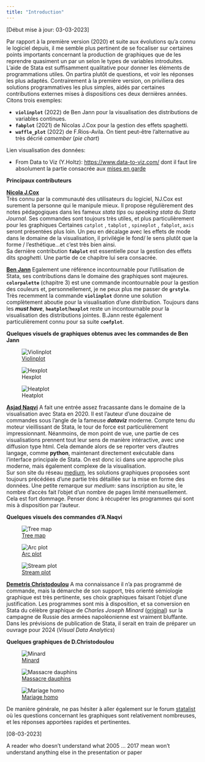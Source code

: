 ```yaml
---
title: "Introduction"
---
```

[Début mise à jour: 03-03-2023]


Par rapport à la première version (2020) et suite aux évolutions qu'a connu le logiciel depuis, il me semble plus pertinent de se focaliser sur certaines points importants concernant la production de graphiques que de les reprendre quasiment un par un selon le types de variables introduites. L'aide de Stata est suffisamment qualitative pour donner les éléments de programmations utiles. On partira plutôt de questions, et voir les réponses les plus adaptés. Contrairement à la première version, on priviliera des solutions programmatives les plus simples, aidés par certaines contributions externes mises à dispositions ces deux dernières années. Citons trois exemples: 

- **`violinplot`** (2022) de Ben Jann pour la visualisation des distributions de variables continues.
- **`fabplot`** (2021) de Nicolas J.Cox pour la gestion des effets spaghetti.
- **`waffle_plot`** (2022) de F.Rios-Avila. On tient peut-être l'alternative au très décrié *camember* (*pie chart*) 


Lien visualisation des données:  

- From Data to Viz (Y.Holtz): <https://www.data-to-viz.com/> dont il faut lire absolument la partie consacrée aux [mises en garde](https://www.data-to-viz.com/caveats.html)


**Principaux contributeurs**

[**Nicola J.Cox**](https://www.durham.ac.uk/staff/n-j-cox/)      
Très connu par la communauté des utilisateurs du logiciel, NJ.Cox est surement la personne qui le manipule mieux. 
Il propose régulièrement des notes pédagogiques dans les fameux *stata tips* ou *speaking stata* du  *Stata Journal*. Ses commandes sont toujours très utiles, et plus particulièrement pour les graphiques 
Certaines `catplot` , `tabplot` , `spineplot` , `fabplot`, `axis` seront présentées plus loin. Un peu en décalage avec les effets de mode dans le domaine de la visualisation, il privilégie le fond/ le sens plutôt que la forme / l'esthétique...et c'est très bien ainsi.  
Sa dernière contribution **`fabplot`** est essentielle pour la gestion des effets dits *spaghetti*. Une partie de ce chapitre lui sera consacrée.

[**Ben Jann**](https://github.com/benjann?page=1&tab=repositories)
Egalement une référence incontournable pour l'utilisation de Stata, ses contributions dans le domaine des graphiques sont majeures.  **`colorpalette`** (chapitre 3) est une commande incontournable pour la gestion des couleurs et, personnellement, je ne peux plus me passer de **`grstyle`**. Très recemment la commande **`violinplot`** donne une solution complètement aboutie pour la visualisation d'une distribution. Toujours dans les ***must have***, **`heatplot`**/**`hexplot`** reste un incontournable pour la visualisation des distributions jointes. B.Jann reste également particulièrement connu pour sa suite **`coefplot`**. 

**Quelques visuels de graphiques obtenus avec les commandes de Ben Jann**

::: {layout-ncol=3 layout-valign="bottom"}
![[Violinplot](https://github.com/benjann/violinplot/blob/main/README.md)](https://github.com/benjann/violinplot/raw/main/images/6.png)

![Hexplot](imgp4/g1.png)

![Heatplot](imgp4/g2.png)
:::



[**Asjad Naqvi**](https://github.com/asjadnaqvi)
A fait une entrée assez fracassante dans le domaine de la visualisation avec Stata en 2020. Il est l'auteur d'une douzaine de commandes sous l'angle de la fameuse ***dataviz*** moderne. Compte tenu du moteur vieillissant de Stata, le tour de force est particulièrement impressionnant. Néanmoins, de mon point de vue, une partie de ces visualisations prennent tout leur sens de manière intéractive, avec une diffusion type html. Cela demande alors de se reporter vers d'autres langage, comme **python**,  maintenant directement exécutable dans l'interface principale de Stata. On est donc ici dans une approche plus moderne, mais également complexe de la visualisation.   
Sur son site du réseau [medium](https://asjadnaqvi.medium.com/), les solutions graphiques proposées sont toujours précédées d'une partie très détaillée sur la mise en forme des données. Une petite remarque sur *medium*: sans inscription au site, le nombre d'accès fait l'objet d'un nombre de pages limité mensuellement. Cela est fort dommage. Penser donc à récupérer les programmes qui sont mis à disposition par l'auteur.

**Quelques visuels des commandes d'A.Naqvi**

::: {layout-ncol=3 layout-valign="bottom"}
![[Tree map](https://github.com/asjadnaqvi/stata-treemap)](https://github.com/asjadnaqvi/stata-treemap/raw/main/figures/treemap25.png)

![[Arc plot](https://github.com/asjadnaqvi/stata-arcplot)](https://github.com/asjadnaqvi/stata-arcplot/raw/main/figures/arcplot2.png)

![[Stream plot](https://github.com/asjadnaqvi/stata-streamplot)](https://github.com/asjadnaqvi/stata-streamplot/raw/main/figures/streamplot5.png)
:::


[**Demetris Christodoulou**](https://graphworkflow.com)
A ma connaissance il n'a pas programmé de commande, mais la démarche de son support, très orienté sémiologie graphique est très pertinente, ses choix graphiques faisant l'objet d'une justification. Les programmes sont mis à disposition, et sa conversion en Stata du célèbre graphique de *Charles Joseph Minard* ([original](https://fr.m.wikipedia.org/wiki/Fichier:Minard.png)) sur la campagne de Russie des armées napoléonienne est vraiment bluffante. Dans les prévisions de publication de Stata, il serait en train de préparer un ouvrage pour 2024 (*Visual Data Analytics*)


**Quelques graphiques de D.Christodoulou**

::: {layout-ncol=3 layout-valign="bottom"}
![[Minard](https://graphworkflow.com/2019/06/25/minard/)](https://graphworkflow.files.wordpress.com/2017/01/minard.png)

![[Massacre dauphins](https://graphworkflow.com/2018/12/16/taiji-cove/)](https://graphworkflow.files.wordpress.com/2018/09/taijicove2.png)

![[Mariage homo](https://graphworkflow.com/2020/01/17/marriage-equality/)](https://graphworkflow.files.wordpress.com/2017/12/marriage_equality.png)
:::


De manière générale, ne pas hésiter à aller également sur le forum [statalist](https://www.statalist.org/) où les questions concernant les graphiques sont relativement nombreuses, et les réponses apportées rapides et pertinentes. 

  
[08-03-2023]  
  
  A reader who doesn't understand what 2005 ... 2017 mean won't understand anything else in the presentation or paper
  